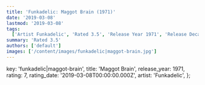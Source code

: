 ```yaml
---
title: 'Funkadelic: Maggot Brain (1971)'
date: '2019-03-08'
lastmod: '2019-03-08'
tags:
  ['Artist Funkadelic', 'Rated 3.5', 'Release Year 1971', 'Release Decade 1970']
summary: 'Rated 3.5'
authors: ['default']
images: ['/content/images/funkadelic|maggot-brain.jpg']
---
```


  key: 'funkadelic|maggot-brain',
  title: 'Maggot Brain',
  release_year: 1971,
  rating: 7,
  rating_date: '2019-03-08T00:00:00.000Z',
  artist: 'Funkadelic',
};

<MusicRating data={data} />

